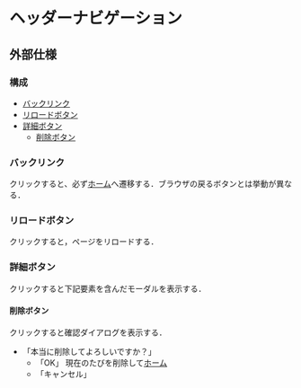 
# ヘッダーナビゲーション

## 外部仕様

### 構成

- [バックリンク](#バックリンク)
- [リロードボタン](#リロードボタン)
- [詳細ボタン](#詳細ボタン)
  - [削除ボタン](#削除ボタン)

### バックリンク

クリックすると、必ず[ホーム](/specs/features/trips-management/list)へ遷移する．ブラウザの戻るボタンとは挙動が異なる．

### リロードボタン

クリックすると，ページをリロードする．

### 詳細ボタン

クリックすると下記要素を含んだモーダルを表示する．

#### 削除ボタン

クリックすると確認ダイアログを表示する．

- 「本当に削除してよろしいですか？」
  - 「OK」
    現在のたびを削除して[ホーム](/specs/features/trips-management/list)
  - 「キャンセル」

